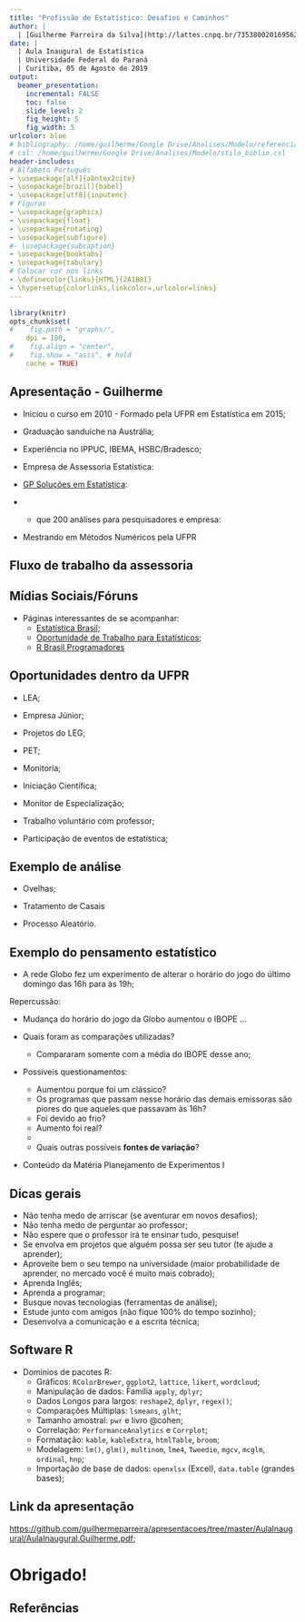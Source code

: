 ```yaml
---
title: "Profissão de Estatístico: Desafios e Caminhos"
author: |
  | [Guilherme Parreira da Silva](http://lattes.cnpq.br/7353800201695627) & 
date: |
  | Aula Inaugural de Estatística 
  | Universidade Federal do Paraná
  | Curitiba, 05 de Agosto de 2019
output: 
  beamer_presentation:
    incremental: FALSE
    toc: false
    slide_level: 2
    fig_height: 5
    fig_width: 5
urlcolor: blue
# bibliography: /home/guilherme/Google Drive/Analises/Modelo/referencias.bib
# csl: /home/guilherme/Google Drive/Analises/Modelo/stilo_biblio.csl
header-includes:
# Alfabeto Português
- \usepackage[alf]{abntex2cite}
- \usepackage[brazil]{babel}
- \usepackage[utf8]{inputenc}	
# Figuras
- \usepackage{graphicx}
- \usepackage{float}
- \usepackage{rotating}
- \usepackage{subfigure}
#- \usepackage{subcaption}
- \usepackage{booktabs}
- \usepackage{tabulary}
# Colocar cor nos links
- \definecolor{links}{HTML}{2A1B81}
- \hypersetup{colorlinks,linkcolor=,urlcolor=links}
---
```


```r
library(knitr)
opts_chunk$set(
#    fig.path = "graphs/",
    dpi = 100,
#    fig.align = "center",
#    fig.show = "asis", # hold
    cache = TRUE)
```

## Apresentação - Guilherme

- Iniciou o curso em 2010 - Formado pela UFPR em Estatística em 2015;

- Graduação sanduíche na Austrália;

- Experiência no IPPUC, IBEMA, HSBC/Bradesco;

- Empresa de Assessoria Estatística:

- [GP Soluções em Estatística](http://facebook.com/gpsolucoesemestatistica):
\begin{figure}
\centering
\href{http://facebook.com/gpsolucoesemestatistica}{\includegraphics[width = 3cm, keepaspectratio]{logocompletacomfundo.png}}
\end{figure}

- + que 200 análises para pesquisadores e empresa:

    <!-- - [Painel Pesquisas](http://www.painelpesquisas.com.br/); -->
    <!-- - [DuPont Brasil](http://www.dupont.com.br/); -->
    <!-- - [Impextraco Brasil](https://www.impextraco.com/pt); -->

- Mestrando em Métodos Numéricos pela UFPR


## Fluxo de trabalho da assessoria

\begin{figure}
\centering
\includegraphics[width = 10cm, keepaspectratio]{timeline.png}
\end{figure}

## Mídias Sociais/Fóruns

- Páginas interessantes de se acompanhar:
    - [Estatística Brasil](https://www.facebook.com/groups/estatistica.brasil/);
    - [Oportunidade de Trabalho para Estatísticos](https://www.facebook.com/groups/statjobs/);
    - [R Brasil Programadores](https://unitedstatisticians.com/)
    

## Oportunidades dentro da UFPR

- LEA;
- Empresa Júnior;
- Projetos do LEG;
- PET;
- Monitoria;
- Iniciação Científica;
- Monitor de Especialização;
- Trabalho voluntário com professor;

- Participação de eventos de estatística;

## Exemplo de análise

- Ovelhas;

- Tratamento de Casais

- Processo Aleatório.


## Exemplo do pensamento estatístico

- A rede Globo fez um experimento de alterar o horário do jogo do último domingo das 16h para às 19h;

Repercussão:

- Mudança do horário do jogo da Globo aumentou o IBOPE ...

- Quais foram as comparações utilizadas?

  - Compararam somente com a média do IBOPE desse ano;

- Possíveis questionamentos:
  - Aumentou porque foi um clássico?
  - Os programas que passam nesse horário das demais emissoras são piores do que aqueles que passavam às 16h?
  - Foi devido ao frio?
  - Aumento foi real?
  - 
  - Quais outras possíveis **fontes de variação**?

- Conteúdo da Matéria Planejamento de Experimentos I

## Dicas gerais

- Não tenha medo de arriscar (se aventurar em novos desafios);
- Não tenha medo de perguntar ao professor;
- Não espere que o professor irá te ensinar tudo, pesquise!
- Se envolva em projetos que alguém possa ser seu tutor (te ajude a aprender);
- Aproveite bem o seu tempo na universidade (maior probabilidade de aprender, no mercado você é muito mais cobrado);
- Aprenda Inglês;
- Aprenda a programar;
- Busque novas tecnologias (ferramentas de análise);
- Estude junto com amigos (não fique 100% do tempo sozinho);
- Desenvolva a comunicação e a escrita técnica;

## Software R
- Domínios de pacotes R:
    - Gráficos: `RColorBrewer`, `ggplot2`, `lattice`, `likert`, `wordcloud`;
    - Manipulação de dados: Família `apply`, `dplyr`;
    - Dados Longos para largos: `reshape2`, `dplyr`, `regex()`;
    - Comparações Múltiplas: `lsmeans`, `glht`;
    - Tamanho amostral: `pwr` e livro @cohen;
    - Correlação: `PerformanceAnalytics` e `Corrplot`;
    - Formatação: `kable`, `kableExtra`, `htmlTable`, `broom`;
    - Modelagem: `lm()`, `glm()`, `multinom`, `lme4`, `Tweedie`, `mgcv`, `mcglm`, `ordinal`, `hnp`;
    - Importação de base de dados: `openxlsx` (Excel), `data.table` (grandes bases);
    
## Link da apresentação

[https://github.com/guilhermeparreira/apresentacoes/tree/master/AulaInaugural/AulaInaugural.Guilherme.pdf](https://github.com/guilhermeparreira/apresentacoes/tree/master/AulaInaugural/AulaInaugural.Guilherme.pdf);

# Obrigado!

## Referências {.allowframebreaks}